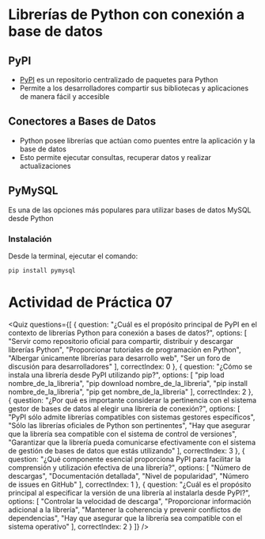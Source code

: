 # Librerías de Python con conexión a base de datos

## PyPI
- [PyPI](https://pypi.org/) es un repositorio centralizado de paquetes para Python
- Permite a los desarrolladores compartir sus bibliotecas y aplicaciones de manera fácil y accesible

## Conectores a Bases de Datos

- Python posee librerías que actúan como puentes entre la aplicación y la base de datos
- Esto permite ejecutar consultas, recuperar datos y realizar actualizaciones 

<SmartFigure
	id="conectores-bd"
	src="/inacap/ti3v21/images/fig33.png"
	alt="Librerías Python conectoras a distintas Bases de Datos"
	caption="Librerías Python conectoras a distintas Bases de Datos"
	size="large"
/>

## PyMySQL

Es una de las opciones más populares para utilizar bases de datos MySQL desde Python

### Instalación

Desde la terminal, ejecutar el comando:

```sh
pip install pymysql
```

# Actividad de Práctica 07

<Quiz questions={[
  {
    question: "¿Cuál es el propósito principal de PyPI en el contexto de librerías Python para conexión a bases de datos?",
    options: [
      "Servir como repositorio oficial para compartir, distribuir y descargar librerías Python",
      "Proporcionar tutoriales de programación en Python",
      "Albergar únicamente librerías para desarrollo web",
      "Ser un foro de discusión para desarrolladores"
    ],
    correctIndex: 0
  },
  {
    question: "¿Cómo se instala una librería desde PyPI utilizando pip?",
    options: [
      "pip load nombre_de_la_libreria",
      "pip download nombre_de_la_libreria",
      "pip install nombre_de_la_libreria",
      "pip get nombre_de_la_libreria"
    ],
    correctIndex: 2
  },
  {
    question: "¿Por qué es importante considerar la pertinencia con el sistema gestor de bases de datos al elegir una librería de conexión?",
    options: [
      "PyPI sólo admite librerías compatibles con sistemas gestores específicos",
      "Sólo las librerías oficiales de Python son pertinentes",
      "Hay que asegurar que la librería sea compatible con el sistema de control de versiones",
      "Garantizar que la librería pueda comunicarse efectivamente con el sistema de gestión de bases de datos que estás utilizando"
    ],
    correctIndex: 3
  },
  {
    question: "¿Qué componente esencial proporciona PyPI para facilitar la comprensión y utilización efectiva de una librería?",
    options: [
      "Número de descargas",
      "Documentación detallada",
      "Nivel de popularidad",
      "Número de issues en GitHub"
    ],
    correctIndex: 1
  },
  {
    question: "¿Cuál es el propósito principal al especificar la versión de una librería al instalarla desde PyPI?",
    options: [
      "Controlar la velocidad de descarga",
      "Proporcionar información adicional a la librería",
      "Mantener la coherencia y prevenir conflictos de dependencias",
      "Hay que asegurar que la librería sea compatible con el sistema operativo"
    ],
    correctIndex: 2
  }
]} />